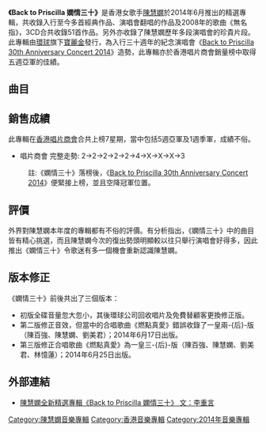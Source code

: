{{Veil|time=2015-09-12T09:27:35+00:00}}
{{Infobox Album 
| Name		= Back to Priscilla 嫻情三十
| Type		= [[精選輯|精選輯]]
| Artist	= [[陳慧嫻|陳慧嫻]] 
| Cover		= 嫻情三十.jpg
| Recorded	= 
| Released	= 2014年6月17日
| Length	= 
| Genre		= [[粵語流行音樂|粵語流行音樂]] 
| Label		= [[寶麗金|寶麗金]]
| Producer	= 
| Last album	= [[By_Heart|By Heart]]<br>（2014年）
| This album	= '''Back to Priscilla 嫻情三十'''<br>（2014年）
| Next album	= [[Back_to_Priscilla_30th_Anniversary_Concert_2014|Back to Priscilla 30th Anniversary Concert 2014]]<br>（2014年）
}}

'''《Back to Priscilla 嫻情三十》'''是香港女歌手[[陳慧嫻|陳慧嫻]]於2014年6月推出的精選專輯，共收錄入行至今多首經典作品、演唱會翻唱的作品及2008年的歌曲《無名指》，3CD合共收錄51首作品。另外亦收錄了陳慧嫻歷年多段演唱會的珍貴片段。此專輯由[[環球|環球]]旗下[[寶麗金|寶麗金]]發行，為入行三十週年的紀念演唱會《[[Back_to_Priscilla_30th_Anniversary_Concert_2014|Back to Priscilla 30th Anniversary Concert 2014]]》造勢，此專輯亦於香港唱片商會銷量榜中取得五週亞軍的佳績。

==曲目==
{{Tracklist
| headline = Disc 1

| title1 = 逝去的諾言
| title2 = 玻璃窗的愛
| title3 = この空のどこかに
| title4 = 花店
| title5 = 反叛
| title6 = 跳舞街
| note6 = jumping version
| title7 = 貪、貪、貪
| title8 = 變、變、變之狂想版
| title9 = 一對寂寞的心
| note9 = [[張學友|張學友]]合唱
| title10 = 傻女
| title11 = Joe le taxi
| note11 = radio version
| title12 = 與淚擁抱
| title13 = 秋色
| title14 = 人生何處不相逢
| title15 = 燃點真愛
| note15 = [[陳百強|陳百強]]、[[劉美君|劉美君]]、[[林憶蓮|林憶蓮]]合唱
| title16 = 幾時再見
| note16 = airport mix
| title17 = 千千闋歌
}}
{{Tracklist
| headline = Disc 2
| title1 = Medley: 為何仍是你／夜半歌聲／秋色／冰點
| note1 = 1989幾時再見演唱會
| title2 = 夜機
| title3 = Get Up & Dance Priscilla
| title4 = 夜半輕私語
| note4 = 張學友合唱
| title5 = 飄雪
| title6 = 紅茶館
| title7 = Jealousy
| title8 = 為情為愛
| note8 = [[黎瑞恩|黎瑞恩]]合唱
| title9 = 今天的愛人是誰
| title10 = 今天夜裡總下雨
| title11 = 留戀
| title12 = 愛和承諾
| note12 = 張學友合唱
| title13 = 我寂寞
| note13 = version 2 Remington mix
| title14 = 飄
| title15 = 我心不死
| title16 = 心滿意足
}}
{{Tracklist
| headline = Disc 3
| title1 = 從來是一對
| note1 = 1996雪映美白演唱會
| title2 = 奇妙旅程
| title3 = 心就要飛了
| title4 = 二人時間
| note4 = 1997港樂奇妙旅程演唱會
| title5 = Sounds We Hear
| note5 = [[杜德偉|杜德偉]]、[[彭羚|彭羚]]合唱
| title6 = 依然是你
| note6 = [[黎明|黎明]]合唱
| title7 = 玩味
| title8 = 今天我非常寂寞
| title9 = 地球大追蹤
| note9 = 1998陳慧嫻+[[蘇永康|蘇永康]]拉闊音樂
| title10 = 正是愛
| title11 = 愛在深秋
| title12 = 接近
| note12 = 張學友合唱
| title13 = 為你好
| title14 = 明日有明天
| title15 = 拈花惹草
| note15 = [[關心妍|關心妍]]合唱
| title16 = 前塵
| note16 = featuring [[Dick_Lee|Dick Lee]]
| title17 = 戀戀風塵
| note17 = 2003珍演唱會
| title18 = 無名指
| note18 = radio version
}}
{{Tracklist
| headline = DVD
| title1 = 跳舞街
| note1 = 1985寶麗金十五週年演唱會
| title2 = Yesterday Once More
| note2 = 1989幾時再見演唱會
| title3 = Love Me Once Again
| note3 = 1989幾時再見演唱會
| title4 = 去吧
| note4 = 1989幾時再見演唱會
| title5 = 飄
| note5 = 1995寶麗金廿五週年為全世界歌唱會
| title6 = 傻女
| note6 = 1995寶麗金廿五週年為全世界歌唱會
| title7 = 與淚抱擁
| note7 = 1996雪映美白演唱會
| title8 = 痴情意外
| note8 = 1996雪映美白演唱會
| title9 = 緣了就是完
| note9 = 1997港樂奇妙旅程演唱會
| title10 = [[阿根廷，別為我哭泣|Don't Cry for Me Argentina]]
| note10 = 1997港樂奇妙旅程演唱會
| title11 = 明知故犯
| note11 = 1999夕德煇黃拉闊創作人音樂會
| title12 = 誰可改變
| note12 = 1999夕德煇黃拉闊創作人音樂會
| title13 = 黎明不要來
| note13 = 1999夕德煇黃拉闊創作人音樂會
| title14 = 秋色
| note14 = 2003珍演唱會
| title15 = 距離
| note15 = 2003珍演唱會
| title16 = Close to You
| note16 = 2008活出生命II演唱會
| title17 = Medley: 等了又等／原來只要共你活一天 
| note17 = 2008活出生命II演唱會
}}

==銷售成績==
此專輯在[[香港唱片商會|香港唱片商會]]合共上榜7星期，當中包括5週亞軍及1週季軍，成績不俗。

*唱片商會 完整走勢: 2->2->2->2->2->4->X->X->X->3
:註:《嫻情三十》落榜後，《[[Back_to_Priscilla_30th_Anniversary_Concert_2014|Back to Priscilla 30th Anniversary Concert 2014]]》便緊接上榜，並且空降冠軍位置。

==評價==
外界對陳慧嫻本年度的專輯都有不俗的評價。有分析指出，《嫻情三十》中的曲目皆有精心挑選，而且陳慧嫻今次的復出勢頭明顯較以往只舉行演唱會好得多，因此推出《嫻情三十》令歌迷有多一個機會重新認識陳慧嫻。

==版本修正==

《嫻情三十》前後共出了三個版本：
*初版全碟音量忽大忽小，其後環球公司回收唱片及免費替顧客更換修正版。
*第二版修正音效，但當中的合唱歌曲《燃點真愛》錯誤收錄了一皇兩-{后}-版（陳百強、陳慧嫻、劉美君）；2014年6月17日出版。
*第三版修正合唱歌曲《燃點真愛》為一皇三-{后}-版（陳百強、陳慧嫻、劉美君、林憶蓮）；2014年6月25日出版。

==外部連結==
*[https://web.archive.org/web/20190215153656/https://zh-cn.facebook.com/notes/universal-music-hong-kong/%E9%99%B3%E6%85%A7%E5%AB%BB%E5%85%A8%E6%96%B0%E7%B2%BE%E9%81%B8%E5%B0%88%E8%BC%AFback-to-priscilla-%E5%AB%BB%E6%83%85%E4%B8%89%E5%8D%81-%E6%96%87%E6%9D%8E%E9%87%8D%E8%A8%80/10152543733865535 陳慧嫻全新精選專輯《Back to Priscilla 嫻情三十》 文：李重言]

{{陳慧嫻}}

[[Category:陳慧嫻音樂專輯|Category:陳慧嫻音樂專輯]]
[[Category:香港音樂專輯|Category:香港音樂專輯]]
[[Category:2014年音樂專輯|Category:2014年音樂專輯]]